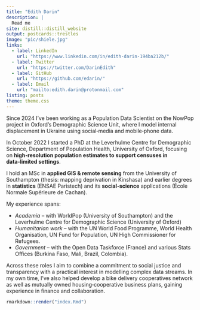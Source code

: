 ```yaml
---
title: "Edith Darin"
description: |
  Read me
site: distill::distill_website
output: postcards::trestles
image: "pic/shiele.jpg"
links:
  - label: LinkedIn
    url: "https://www.linkedin.com/in/edith-darin-194ba212b/"
  - label: Twitter
    url: "https://twitter.com/DarinEdith"
  - label: GitHub
    url: "https://github.com/edarin/"
  - label: Email
    url: "mailto:edith.darin@protonmail.com"
listing: posts
theme: theme.css
---
```


Since 2024 I’ve been working as a Population Data Scientist on the NowPop project in Oxford’s Demographic Science Unit, where I model internal displacement in Ukraine using social‑media and mobile‑phone data.

In October 2022 I started a PhD at the Leverhulme Centre for Demographic Science, Department of Population Health, University of Oxford, focusing on **high‑resolution population estimates to support censuses in data‑limited settings**.

I hold an MSc in **applied GIS & remote sensing** from the University of Southampton (thesis: mapping deprivation in Kinshasa) and earlier degrees in **statistics** (ENSAE Paristech) and its **social‑science** applications (École Normale Supérieure de Cachan).

My experience spans:

* *Academia* – with WorldPop (University of Southampton) and the Leverhulme Centre for Demographic Science (University of Oxford)  
* *Humanitarian work* – with the UN World Food Programme, World Health Organisation, UN Fund for Population, UN High Commissioner for Refugees.  
* *Government* – with the Open Data Taskforce (France) and various Stats Offices (Burkina Faso, Mali, Brazil, Colombia).  

Across these roles I aim to combine a commitment to social justice and transparency with a practical interest in modelling complex data streams. In my own time, I’ve also helped develop a bike delivery cooperatives network as well as mutually owned housing‑cooperative business plans, gaining experience in finance and collaboration.


```r
rmarkdown::render("index.Rmd")
```